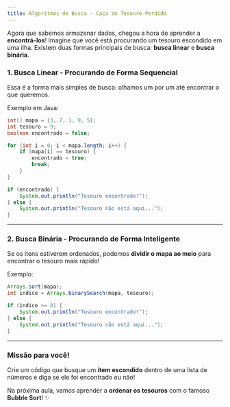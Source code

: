 ```yaml
---
title: Algoritmos de Busca - Caça ao Tesouro Perdido
---
```


Agora que sabemos armazenar dados, chegou a hora de aprender a **encontrá-los**! Imagine que você está procurando um tesouro escondido em uma ilha. Existem duas formas principais de busca: **busca linear** e **busca binária**.

### **1. Busca Linear - Procurando de Forma Sequencial**

Essa é a forma mais simples de busca: olhamos um por um até encontrar o que queremos.

Exemplo em Java:

```java
int[] mapa = {3, 7, 1, 9, 5};
int tesouro = 9;
boolean encontrado = false;

for (int i = 0; i < mapa.length; i++) {
    if (mapa[i] == tesouro) {
        encontrado = true;
        break;
    }
}

if (encontrado) {
    System.out.println("Tesouro encontrado!");
} else {
    System.out.println("Tesouro não está aqui...");
}
```

---

### **2. Busca Binária - Procurando de Forma Inteligente**

Se os itens estiverem ordenados, podemos **dividir o mapa ao meio** para encontrar o tesouro mais rápido!

Exemplo:

```java
Arrays.sort(mapa);
int indice = Arrays.binarySearch(mapa, tesouro);

if (indice >= 0) {
    System.out.println("Tesouro encontrado!");
} else {
    System.out.println("Tesouro não está aqui...");
}
```

---

### **Missão para você!**

Crie um código que busque um **item escondido** dentro de uma lista de números e diga se ele foi encontrado ou não!

Na próxima aula, vamos aprender a **ordenar os tesouros** com o famoso **Bubble Sort**! ✨
